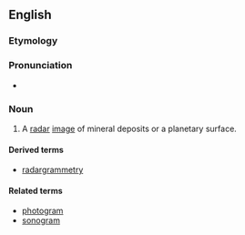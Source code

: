 ==English==
===Etymology===

{{prefix|radar|gram}}

===Pronunciation===

*{{IPA|ˈɹeɪdɑɹgɹæm}}

===Noun===
{{en-noun}}

#{{planetology|geology}}  A [[radar]] [[image]] of mineral deposits or a planetary surface.

====Derived terms====
*[[radargrammetry]]
====Related terms====
*[[photogram]]
*[[sonogram]]